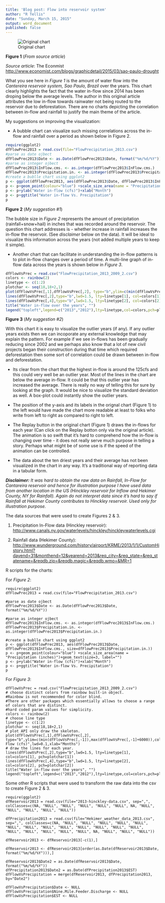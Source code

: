 ---
title: 'Blog post: Flow into reservoir system'
author: "R Tellis"
date: "Sunday, March 15, 2015"
output: word_document
published: false
---

![Original chart](OriginalBlogChart.jpg)

**Figure 1** (*From source article*)

*Source article*: The Econmist <http://www.economist.com/blogs/graphicdetail/2015/03/sao-paulo-drought>

What you see here in *Figure 1* is the amount of water flow into the *Cantereira reservoir system, Sao Paulo, Brazil* over the years. This chart clearly highlights the fact that the water in-flow since 2014 has been droping below the average levels.
The author in this original article attributes the low in-flow towards rainwater not being routed to the reservoir due to deforestation. There are no charts depicting the correlation between in-flow and rainfall to justify the main theme of the article.

My suggestions on improving the visualization:

- A bubble chart can visualize such missing correlations across the in-flow and rainfall over a period as shown below in Figure 2.

```{r, echo=FALSE}
require(ggplot2)
dfFlowPrec2013 = read.csv(file="FlowPrecipitation_2013.csv")
#parse as date ojbect
dfFlowPrec2013$Date <- as.Date(dfFlowPrec2013$Date, format("%m/%d/%Y"))
#parse as integer ojbect
dfFlowPrec2013$InFlow.cms. <- as.integer(dfFlowPrec2013$InFlow.cms.)
dfFlowPrec2013$Precipitation.in. <- as.integer(dfFlowPrec2013$Precipitation.in.)
#create a bublle chart using ggplot2
p <- ggplot(dfFlowPrec2013, aes(dfFlowPrec2013$Date, dfFlowPrec2013$InFlow.cms., size=dfFlowPrec2013$Precipitation.in.))
p <- p+geom_point(colour="blue") +scale_size_area(name = "Precipitation (inches)")+geom_text(size=3, label="")
p <- p+ylab("Water in-flow (cfs)")+xlab("Month")
p <- p+ggtitle("Water in-flow Vs. Precipitation")
p
```

**Figure 2** (*My suggestion #1*)

The bubble size in *Figure 2* represents the amount of precipitation (rainfall+snow+hail) in inches that was recorded around the reservoir. The question this chart addresses is - whether increase in rainfall increases the in-flow the reservoir. (See *disclaimer* below on the data). It will be ideal to visualize this information across the years (not added multiple years to keep it simple).

- Another chart that can facilitate in understanding the in-flow patterns is to plot in-flow changes over a period of time.
A multi-line graph of in-flow data across the years is shown below in *Figure 3*. 

```{r, echo=FALSE}
dfFlowVsPrec = read.csv("FlowPrecipitation_2013_2009_2.csv")
colors <- rainbow(2)
linetype <- c(1:2) 
plotchar <- seq(18,18+2,1)
plot(dfFlowVsPrec[,1],dfFlowVsPrec[,2], type="b",ylim=c(min(dfFlowVsPrec[,-1]),max(dfFlowVsPrec[,-1]+6000)),col="red",lty=0,ylab="In-Flow (cfs)",lwd=0.1,xlab="Months")
lines(dfFlowVsPrec[,2],type="b",lwd=1.5, lty=linetype[1], col=colors[1], pch=plotchar[1])
lines(dfFlowVsPrec[,4],type="b",lwd=1.5, lty=linetype[2], col=colors[2], pch=plotchar[2])
title("Water in-flow over the years", "")
legend("topleft",legend=c("2013","2012"),lty=linetype,col=colors,pch=plotchar,title="Year")
```

**Figure 3** (*My suggestion #2*)

With this chart it is easy to visualize the outlier years (if any). If any outlier years exists then we can incoporate any external knowledge that may explain the pattern.
For example if we see in-flows has been gradually reducing since 2002 and we perhaps also know that a lot of new civil projects began their construction during that time which required deforestation then some sort of correlation could be drawn between in-flow and deforestation.

- Its clear from the chart that the highest in-flow is around the 125cfs and this could very well be an outlier year. Most of the lines in the chart are below the average in-flow. It could be that this outlier year has increased the average. There is really no way of telling this for sure by looking at the graph. It would be nice to visualize the standard deviation as well. A box-plot could instantly show the outlier years.

- The position of the y-axis and its labels in the orignal chart (Figure 1) to the left would have made the chart more readable at least to folks who write from left to right as compared to right to left.

- The Replay button in the original chart (Figure 1) draws the in-flows for each year (Can click on the Replay botton only via the original article). The animation is so swift that it's hard to comprehend how the in-flow is changing over time - it does not really serve much purpose in telling a story. Perhaps what might be of some use is if the speed of the animation can be controlled. 

- The data about the ten driest years and their average has not been visualized in the chart in any way. It's a traditional way of reporting data in a tabular form. 

***Disclaimer:** It was hard to obtain the raw data on Rainfall, In-Flow for Cantareira reservoir and hence for illustration purpose I have used data from another location in the US (Hinckley reservoir for Inflow and Hekimer County, NY for Rainfall). Again do not interpret data since it's hard to say if Rainfall at Hekimer County contributes to Hinckley reservoir. Used only for illustration purpose.*

The data sources that were used to create Figures 2 & 3.

1. Precipitation In-Flow data (Hinckley reservoir): <http://www.canals.ny.gov/waterlevels/hinckley/hinckleywaterlevels.cgi>

2. Rainfall data (Hekimer County): <http://www.wunderground.com/history/airport/KRME/2013/1/1/CustomHistory.html?dayend=31&monthend=12&yearend=2013&req_city=&req_state=&req_statename=&reqdb.zip=&reqdb.magic=&reqdb.wmo=&MR=1>


R scripts for the charts:

For *Figure 2*:
```
require(ggplot2)
dfFlowPrec2013 = read.csv(file="FlowPrecipitation_2013.csv")

#parse as date ojbect
dfFlowPrec2013$Date <- as.Date(dfFlowPrec2013$Date, format("%m/%d/%Y"))

#parse as integer ojbect
dfFlowPrec2013$InFlow.cms. <- as.integer(dfFlowPrec2013$InFlow.cms.)
dfFlowPrec2013$Precipitation.in. <- as.integer(dfFlowPrec2013$Precipitation.in.)

#create a bublle chart using ggplot2
p <- ggplot(dfFlowPrec2013, aes(dfFlowPrec2013$Date, dfFlowPrec2013$InFlow.cms., size=dfFlowPrec2013$Precipitation.in.))
p <- p+geom_point(colour="blue") +scale_size_area(name = "Precipitation (inches)")+geom_text(size=3, label="")
p <- p+ylab("Water in-flow (cfs)")+xlab("Month")
p <- p+ggtitle("Water in-flow Vs. Precipitation")
p

```

For *Figure 3*:

```
dfFlowVsPrec = read.csv("FlowPrecipitation_2013_2009_2.csv")
# choose distinct colors from rainbow built-in object. 
#Rainbow is not recommended for color blind. 
#There are other packages which essentially allows to choose a range of colors that are distinct.
#hard coded param values for simplicity.
colors <- rainbow(2)
# choose line type
linetype <- c(1:2) 
plotchar <- seq(18,18+2,1)
# plot API only draw the skeleton.
plot(dfFlowVsPrec[,1],dfFlowVsPrec[,2], type="b",ylim=c(min(dfFlowVsPrec[,-1]),max(dfFlowVsPrec[,-1]+6000)),col="red",lty=0,ylab="In-Flow (cfs)",lwd=0.1,xlab="Months")
# draw the lines for each year.
lines(dfFlowVsPrec[,2],type="b",lwd=1.5, lty=linetype[1], col=colors[1], pch=plotchar[1])
lines(dfFlowVsPrec[,4],type="b",lwd=1.5, lty=linetype[2], col=colors[2], pch=plotchar[2])
title("Water in-flow over the years", "")
legend("topleft",legend=c("2013","2012"),lty=linetype,col=colors,pch=plotchar,title="Year")

```

Some other R scripts that were used to transform the raw data into the csv to create Figure 2 & 3.

```
require(ggplot2)
dfReservoir2013 = read.csv(file="2013-hinckley-data.csv", sep=",", colClasses=c(NA, "NULL", "NULL", "NULL", "NULL", "NULL", NA, "NULL", "NULL", "NULL", "NULL", "NULL"))

dfPrecipitation2013 = read.csv(file="Hekimer_weather_data_2013.csv", sep=",", colClasses=c(NA, "NULL", "NULL", "NULL", "NULL", "NULL", "NULL", "NULL", "NULL", "NULL", "NULL", "NULL", "NULL", "NULL", "NULL", "NULL", "NULL", "NULL", "NULL", NA, "NULL", "NULL", "NULL"))

dfReservoir2013 <- dfReservoir2013[-c(1),]

dfReservoir2013 <- dfReservoir2013[order(as.Date(dfReservoir2013$Date, format("%m/%d/%Y"))),]

dfReservoir2013$Date2 = as.Date(dfReservoir2013$Date, format("%m/%d/%Y"))
dfPrecipitation2013$Date2 = as.Date(dfPrecipitation2013$EST)
dfFlowVsPrecipitation = merge(dfReservoir2013, dfPrecipitation2013, by="Date2")

dfFlowVsPrecipitation$Date <- NULL
dfFlowVsPrecipitation$Nine.Mile.Feeder.Discharge <- NULL
dfFlowVsPrecipitation$EST <- NULL

```

